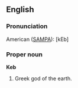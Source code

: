 ==English==
===Pronunciation===
American ([[SAMPA]]): [kEb]

===Proper noun===
'''Keb'''

# Greek god of the earth.